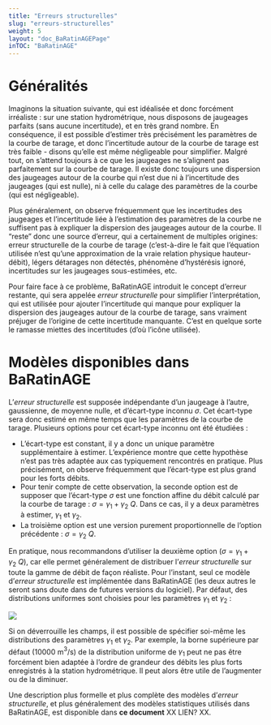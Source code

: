 ---
title: "Erreurs structurelles"
slug: "erreurs-structurelles"
weight: 5
layout: "doc_BaRatinAGEPage"
inTOC: "BaRatinAGE"
---


# Généralités

Imaginons la situation suivante, qui est idéalisée et donc forcément irréaliste : sur une station hydrométrique, nous disposons de jaugeages parfaits (sans aucune incertitude), et en très grand nombre. En conséquence, il est possible d'estimer très précisément les paramètres de la courbe de tarage, et donc l'incertitude autour de la courbe de tarage est très faible - disons qu'elle est même négligeable pour simplifier. Malgré tout, on s'attend toujours à ce que les jaugeages ne s'alignent pas parfaitement sur la courbe de tarage. Il existe donc toujours une dispersion des jaugeages autour de la courbe qui n'est due ni à l'incertitude des jaugeages (qui est nulle), ni à celle du calage des paramètres de la courbe (qui est négligeable).

Plus généralement, on observe fréquemment que les incertitudes des jaugeages et l'incertitude liée à l'estimation des paramètres de la courbe ne suffisent pas à expliquer la dispersion des jaugeages autour de la courbe. Il "reste" donc une source d'erreur, qui a certainement de multiples origines: erreur structurelle de la courbe de tarage (c'est-à-dire le fait que l'équation utilisée n'est qu'une approximation de la vraie relation physique hauteur-débit), légers détarages non détectés, phénomène d'hystérésis ignoré, incertitudes sur les jaugeages sous-estimées, etc.

Pour faire face à ce problème, BaRatinAGE introduit le concept d'erreur restante, qui sera appelée *erreur structurelle* pour simplifier l'interprétation, qui est utilisée pour ajouter l'incertitude qui manque pour expliquer la dispersion des jaugeages autour de la courbe de tarage, sans vraiment préjuger de l'origine de cette incertitude manquante. C'est en quelque sorte le ramasse miettes des incertitudes (d'où l'icône utilisée).

# Modèles disponibles dans BaRatinAGE

L'*erreur structurelle* est supposée indépendante d'un jaugeage à l'autre, gaussienne, de moyenne nulle, et d'écart-type inconnu $\sigma$. Cet écart-type sera donc estimé en même temps que les paramètres de la courbe de tarage. Plusieurs options pour cet écart-type inconnu ont été étudiées :

-    L'écart-type est constant, il y a donc un unique paramètre supplémentaire à estimer. L'expérience montre que cette hypothèse n'est pas très adaptée aux cas typiquement rencontrés en pratique. Plus précisément, on observe fréquemment que l'écart-type est plus grand pour les forts débits.
-    Pour tenir compte de cette observation, la seconde option est de supposer que l'écart-type $\sigma$ est une fonction affine du débit calculé par la courbe de tarage : $\sigma = \gamma_1 + \gamma_2 \ Q$. Dans ce cas, il y a deux paramètres à estimer, $\gamma_1$ et $\gamma_2$. 
-    La troisième option est une version purement proportionnelle de l'option précédente : $\sigma = \gamma_2 \ Q$.

En pratique, nous recommandons d'utiliser la deuxième option ($\sigma = \gamma_1 + \gamma_2 \ Q$), car elle permet généralement de distribuer l’*erreur structurelle* sur toute la gamme de débit de façon réaliste. Pour l'instant, seul ce modèle d'*erreur structurelle* est implémentée dans BaRatinAGE (les deux autres le seront sans doute dans de futures versions du logiciel). Par défaut, des distributions uniformes sont choisies pour les paramètres $\gamma_1$ et $\gamma_2$ :  

![](StructError.png)


Si on déverrouille les champs, il est possible de spécifier soi-même les distributions des paramètres $\gamma_1$ et $\gamma_2$. Par exemple, la borne supérieure par défaut (10000 m$^3$/s) de la distribution uniforme de $\gamma_1$ peut ne pas être forcément bien adaptée à l'ordre de grandeur des débits les plus forts enregistrés à la station hydrométrique. Il peut alors être utile de l'augmenter ou de la diminuer.


Une description plus formelle et plus complète des modèles d'*erreur structurelle*, et plus généralement des modèles statistiques utilisés dans BaRatinAGE, est disponible dans **ce document** XX LIEN? XX.
